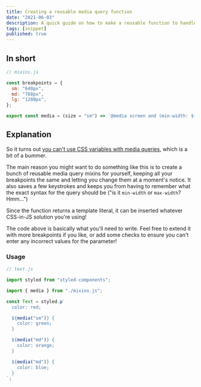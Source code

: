 ```yaml
---
title: Creating a reusable media query function
date: "2021-06-03"
description: A quick guide on how to make a reusable function to handle media queries.
tags: [snippet]
published: true
---
```


## In short

```js
// mixins.js

const breakpoints = {
  sm: "640px",
  md: "768px",
  lg: "1280px",
};

export const media = (size = "sm") => `@media screen and (min-width: ${breakpoints[size]})`;
```

## Explanation

So it turns out [you can't use CSS variables with media queries](https://stackoverflow.com/a/40723269/12944841), which is a bit of a bummer.

The main reason you might want to do something like this is to create a bunch of reusable media query mixins for yourself, keeping all your breakpoints the same and letting you change them at a moment's notice. It also saves a few keystrokes and keeps you from having to remember what the exact syntax for the query should be ("is it <code>min-width</code> or <code>max-width</code>? Hmm...")

Since the function returns a template literal, it can be inserted whatever CSS-in-JS solution you're using!

The code above is basically what you'll need to write. Feel free to extend it with more breakpoints if you like, or add some checks to ensure you can't enter any incorrect values for the parameter!

### Usage

```js
// text.js

import styled from "styled-components";

import { media } from "./mixins.js";

const Text = styled.p`
  color: red;

  ${media("sm")} {
    color: green;
  }

  ${media("md")} {
    color: orange;
  }

  ${media("md")} {
    color: blue;
  }
`;
```
